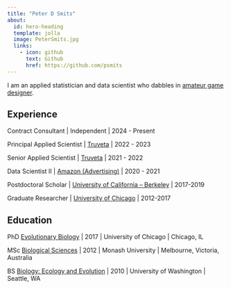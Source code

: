 ```yaml
---
title: "Peter D Smits"
about:
  id: hero-heading
  template: jolla
  image: PeterSmits.jpg
  links:
    - icon: github
      text: Github
      href: https://github.com/psmits
---
```



:::{#hero-heading}

I am an applied statistician and data scientist who dabbles in [amateur game designer](tsds/index.html).



:::


:::: {.grid}

::: {.g-col-6}
## Experience

Contract Consultant | Independent | 2024 - Present

Principal Applied Scientist | [Truveta](https://www.truveta.com/) | 2022 - 2023

Senior Applied Scientist | [Truveta](https://www.truveta.com/) | 2021 - 2022

Data Scientist II | [Amazon (Advertising)](https://www.amazon.com) | 2020 - 2021

Postdoctoral Scholar | [University of California -- Berkeley](https://ib.berkeley.edu/) | 2017-2019

Graduate Researcher | [University of Chicago](https://evbio.uchicago.edu/) | 2012-2017
:::

::: {.g-col-6}
## Education

PhD [Evolutionary Biology](https://evbio.uchicago.edu/) | 2017 | University of Chicago | Chicago, IL

MSc [Biological Sciences](https://www.monash.edu/science/schools/biological-sciences) | 2012 | Monash University | Melbourne, Victoria, Australia

BS [Biology: Ecology and Evolution](https://www.biology.washington.edu/) | 2010 | University of Washington | Seattle, WA
:::
::::

